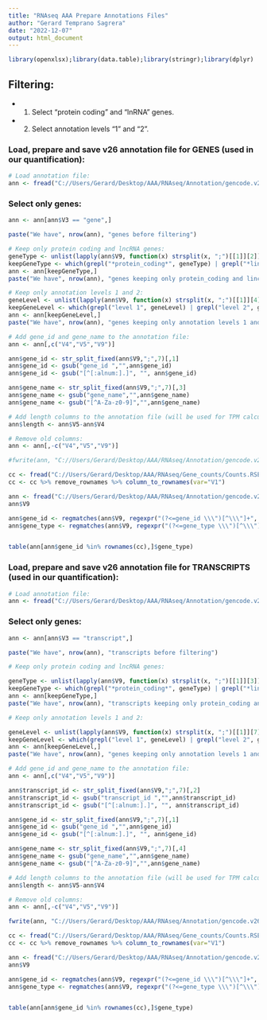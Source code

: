```yaml
---
title: "RNAseq AAA Prepare Annotations Files"
author: "Gerard Temprano Sagrera"
date: "2022-12-07"
output: html_document
---
```


```r
library(openxlsx);library(data.table);library(stringr);library(dplyr)
```

## Filtering: 

* 1. Select "protein coding" and "lnRNA" genes. 

* 2. Select annotation levels "1" and "2".


### Load, prepare and save v26 annotation file for GENES (used in our quantification):

```r
# Load annotation file:
ann <- fread("C://Users/Gerard/Desktop/AAA/RNAseq/Annotation/gencode.v26.annotation.gtf.gz", header = F, nThread = 6)
```

### Select only genes:

```r
ann <- ann[ann$V3 == "gene",]
```

```r
paste("We have", nrow(ann), "genes before filtering")
```

```r
# Keep only protein coding and lncRNA genes:
geneType <- unlist(lapply(ann$V9, function(x) strsplit(x, ";")[[1]][2]))
keepGeneType <- which(grepl("*protein_coding*", geneType) | grepl("*lincRNA*", geneType))
ann <- ann[keepGeneType,]
paste("We have", nrow(ann), "genes keeping only protein_coding and lincRNA annotations.")
```

```r
# Keep only annotation levels 1 and 2:
geneLevel <- unlist(lapply(ann$V9, function(x) strsplit(x, ";")[[1]][4]))
keepGeneLevel <- which(grepl("level 1", geneLevel) | grepl("level 2", geneLevel))
ann <- ann[keepGeneLevel,]
paste("We have", nrow(ann), "genes keeping only annotation levels 1 and 2.")
```

```r
# Add gene_id and gene_name to the annotation file:
ann <- ann[,c("V4","V5","V9")]

ann$gene_id <- str_split_fixed(ann$V9,";",7)[,1]
ann$gene_id <- gsub("gene_id ","",ann$gene_id)
ann$gene_id <- gsub("[^[:alnum:].]", "", ann$gene_id)

ann$gene_name <- str_split_fixed(ann$V9,";",7)[,3]
ann$gene_name <- gsub("gene_name","",ann$gene_name)
ann$gene_name <- gsub("[^A-Za-z0-9]","",ann$gene_name)

# Add length columns to the annotation file (will be used for TPM calculation):
ann$length <- ann$V5-ann$V4

# Remove old columns:
ann <- ann[,-c("V4","V5","V9")]
```

```r
#fwrite(ann, "C://Users/Gerard/Desktop/AAA/RNAseq/Annotation/gencode.v26.annotation.fixed.gtf.gz", sep = "\t")
```


```r
cc <- fread("C://Users/Gerard/Desktop/AAA/RNAseq/Gene_counts/Counts.RSEM.All.txt")
cc <- cc %>% remove_rownames %>% column_to_rownames(var="V1")

ann <- fread("C://Users/Gerard/Desktop/AAA/RNAseq/Annotation/gencode.v26.annotation.gtf.gz", header = F, nThread = 6)
ann$V9

ann$gene_id <- regmatches(ann$V9, regexpr("(?<=gene_id \\\")[^\\\"]+", ann$V9, perl=TRUE))
ann$gene_type <- regmatches(ann$V9, regexpr("(?<=gene_type \\\")[^\\\"]+", ann$V9, perl=TRUE))


table(ann[ann$gene_id %in% rownames(cc),]$gene_type)
```



### Load, prepare and save v26 annotation file for TRANSCRIPTS (used in our quantification):

```r
# Load annotation file:
ann <- fread("C://Users/Gerard/Desktop/AAA/RNAseq/Annotation/gencode.v26.annotation.gtf.gz", header = F, nThread = 6)
```

### Select only genes:

```r
ann <- ann[ann$V3 == "transcript",]
```

```r
paste("We have", nrow(ann), "transcripts before filtering")
```

```r
# Keep only protein coding and lncRNA genes:

geneType <- unlist(lapply(ann$V9, function(x) strsplit(x, ";")[[1]][3]))
keepGeneType <- which(grepl("*protein_coding*", geneType) | grepl("*lincRNA*", geneType))
ann <- ann[keepGeneType,]
paste("We have", nrow(ann), "transcripts keeping only protein_coding and lincRNA annotations.")
```


```r
# Keep only annotation levels 1 and 2:

geneLevel <- unlist(lapply(ann$V9, function(x) strsplit(x, ";")[[1]][7]))
keepGeneLevel <- which(grepl("level 1", geneLevel) | grepl("level 2", geneLevel))
ann <- ann[keepGeneLevel,]
paste("We have", nrow(ann), "genes keeping only annotation levels 1 and 2.")
```

```r
# Add gene_id and gene_name to the annotation file:
ann <- ann[,c("V4","V5","V9")]

ann$transcript_id <- str_split_fixed(ann$V9,";",7)[,2]
ann$transcript_id <- gsub("transcript_id ","",ann$transcript_id)
ann$transcript_id <- gsub("[^[:alnum:].]", "", ann$transcript_id)

ann$gene_id <- str_split_fixed(ann$V9,";",7)[,1]
ann$gene_id <- gsub("gene_id ","",ann$gene_id)
ann$gene_id <- gsub("[^[:alnum:].]", "", ann$gene_id)

ann$gene_name <- str_split_fixed(ann$V9,";",7)[,4]
ann$gene_name <- gsub("gene_name","",ann$gene_name)
ann$gene_name <- gsub("[^A-Za-z0-9]","",ann$gene_name)

# Add length columns to the annotation file (will be used for TPM calculation):
ann$length <- ann$V5-ann$V4

# Remove old columns:
ann <- ann[,-c("V4","V5","V9")]
```

```r
fwrite(ann, "C://Users/Gerard/Desktop/AAA/RNAseq/Annotation/gencode.v26.annotation.fixed.transcripts.gtf.gz", sep = "\t")
```


```r
cc <- fread("C://Users/Gerard/Desktop/AAA/RNAseq/Gene_counts/Counts.RSEM.All.txt")
cc <- cc %>% remove_rownames %>% column_to_rownames(var="V1")

ann <- fread("C://Users/Gerard/Desktop/AAA/RNAseq/Annotation/gencode.v26.annotation.gtf.gz", header = F, nThread = 6)
ann$V9

ann$gene_id <- regmatches(ann$V9, regexpr("(?<=gene_id \\\")[^\\\"]+", ann$V9, perl=TRUE))
ann$gene_type <- regmatches(ann$V9, regexpr("(?<=gene_type \\\")[^\\\"]+", ann$V9, perl=TRUE))


table(ann[ann$gene_id %in% rownames(cc),]$gene_type)
```






